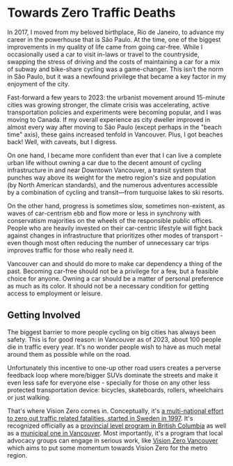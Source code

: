 # Towards Zero Traffic Deaths

In 2017, I moved from my beloved birthplace, Rio de Janeiro, to advance my
career in the powerhouse that is São Paulo. At the time, one of the biggest
improvements in my quality of life came from going car-free. While I
occasionally used a car to visit in-laws or travel to the countryside, swapping
the stress of driving and the costs of maintaining a car for a mix of subway and
bike-share cycling was a game-changer. This isn't the norm in São Paulo, but it
was a newfound privilege that became a key factor in my enjoyment of the city.

Fast-forward a few years to 2023: the urbanist movement around 15-minute cities
was growing stronger, the climate crisis was accelerating, active transportation
policies and experiments were becoming popular, and I was moving to Canada. If
my overall experience as city dweller improved in almost every way after moving
to São Paulo (except perhaps in the "beach time" axis), these gains increased
tenfold in Vancouver. Plus, I got beaches back! Well, with caveats, but I
digress.

On one hand, I became more confident than ever that I can live a complete urban
life without owning a car due to the decent amount of cycling infrastructure in
and near Downtown Vancouver, a transit system that punches way above its weight
for the metro region's size and population (by North American standards), and
the numerous adventures accessible by a combination of cycling and transit—from
turquoise lakes to ski resorts.

On the other hand, progress is sometimes slow, sometimes non-existent, as waves
of car-centrism ebb and flow more or less in synchrony with conservatism
majorities on the wheels of the responsible public offices. People who are
heavily invested on their car-centric lifestyle will fight back against changes
in infrastructure that prioritizes other modes of transport - even though most
often reducing the number of unnecessary car trips improves traffic for those
who really need it.

Vancouver can and should do more to make car dependency a thing of the past.
Becoming car-free should not be a privilege for a few, but a feasible choice for
anyone. Owning a car should be a matter of personal preference as much as its
color. It should not be a necessary condition for getting access to employment
or leisure.

## Getting Involved

The biggest barrier to more people cycling on big cities has always been safety.
This is for good reason: in Vancouver as of 2023, about 100 people die in
traffic every year. It's no wonder people wish to have as much metal around them
as possible while on the road.

Unfortunately this incentive to one-up other road users creates a perverse
feedback loop where more/bigger SUVs dominate the streets and make it even less
safe for everyone else - specially for those on any other less protected
transportation device: bicycles, skateboards, rollers, wheelchairs or just
walking.

That's where Vision Zero comes in. Conceptually, it's [a multi-national effort
to zero out traffic related fatalities, started in Sweden in 1997][vz]. It's
recognized officially as a [provincial level program in British Columbia][bc-vz]
as well as a [municipal one in Vancouver][cov-vz]. Most importantly, it's a
program that local advocacy groups can engage in serious work, like [Vision Zero
Vancouver][vzv] which aims to put some momentum towards Vision Zero for the
metro region.

[vz]: https://en.wikipedia.org/wiki/Vision_Zero
[bc-vz]: https://www.visionzerobc.ca
[cov-vz]: https://vancouver.ca/streets-transportation/transportation-safety.aspx
[vzv]: https://visionzerovancouver.ca

